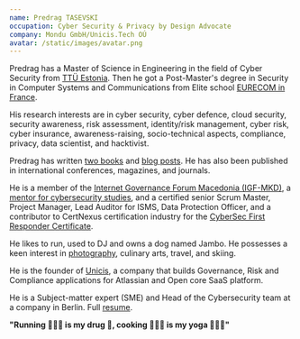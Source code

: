 ```yaml
---
name: Predrag TASEVSKI
occupation: Cyber Security & Privacy by Design Advocate
company: Mondu GmbH/Unicis.Tech OÚ
avatar: /static/images/avatar.png
---
```


Predrag has a Master of Science in Engineering in the field of Cyber Security from [TTÜ Estonia](https://taltech.ee/). Then he got a Post-Master's degree in Security in Computer Systems and Communications from Elite school [EURECOM in France](https://www.eurecom.fr/en).

His research interests are in cyber security, cyber defence, cloud security, security awareness, risk assessment, identity/risk management, cyber risk, cyber insurance, awareness-raising, socio-technical aspects, compliance, privacy, data scientist, and hacktivist.

Predrag has written [two books](/publication) and [blog posts](/blog). He has also been published in international conferences, magazines, and journals.

He is a member of the [Internet Governance Forum Macedonia (IGF-MKD)](https://igfmkd.mk/en/starting_page/), a [mentor for cybersecurity studies](/teaching), and a certified senior Scrum Master, Project Manager, Lead Auditor for ISMS, Data Protection Officer, and a contributor to CertNexus certification industry for the [CyberSec First Responder Certificate](https://certnexus.com/cybersec-first-responder-cfr/).

He likes to run, used to DJ and owns a dog named Jambo. He possesses a keen interest in [photography](/photography), culinary arts, travel, and skiing.

He is the founder of [Unicis](https://www.unicis.tech), a company that builds Governance, Risk and Compliance applications for Atlassian and Open core SaaS platform.

He is a Subject-matter expert (SME) and Head of the Cybersecurity team at a company in Berlin. Full [resume](/resume).

**"Running 🏃🏻‍♂️ is my drug 💊, cooking 👨🏻‍🍳 is my yoga 🧘🏻‍♂️"**
